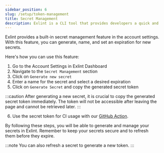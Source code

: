 ```yaml
---
sidebar_position: 6
slug: /setup/token-management
title: Secret Management
description: Exlint is a CLI tool that provides developers a quick and efficient application of multiple coding rule policies in multiple projects
---
```



Exlint provides a built-in secret management feature in the account settings.
With this feature, you can generate, name, and set an expiration for new secrets.

Here's how you can use this feature:

1. Go to the Account Settings in Exlint Dashboard
2. Navigate to the `Secret Management` section
3. Click on `Generate new secret`
4. Enter a name for the secret and select a desired expiration
5. Click on `Generate Secret` and copy the generated secret token

:::caution
After generating a new secret, it is crucial to copy the generated secret token immediately.
The token will not be accessible after leaving the page and cannot be retrieved later.
:::

6. Use the secret token for CI usage with our [GitHub Action](/ci/github-action).

By following these steps, you will be able to generate and manage your secrets in Exlint. Remember to keep your secrets secure and to refresh them before they expire.

:::note
You can also refresh a secret to generate a new token.
:::
